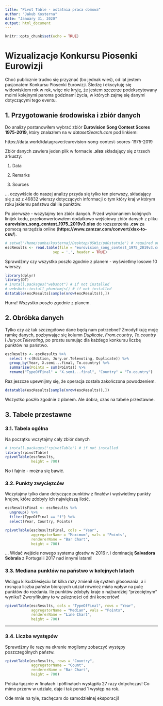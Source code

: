 ```yaml
---
title: "Pivot Table - ostatnia praca domowa"
author: "Jakub Kosterna"
date: "January 31, 2020"
output: html_document
---
```


```r
knitr::opts_chunk$set(echo = TRUE)
```

# Wizualizacje Konkursu Piosenki Eurowizji

Choć publicznie trudno się przyznać (bo jednak wieś), od lat jestem pasjonatem Konkursu Piosenki Eurowizji. Śledzę i ekscytuję się widowiskiem rok w rok, więc nie kryję, że jestem szczerze podekscytowany moimi kolejnymi paroma godzinami życia, w których zajmę się danymi dotyczącymi tego eventu.

## 1. Przygotowanie środowiska i zbiór danych

Do analizy postanowiłem wybrać zbiór **Eurovision Song Contest Scores 1975-2019**, który znalazłem na w *datasetSearch.com* pod linkiem:

https://data.world/datagraver/eurovision-song-contest-scores-1975-2019

Zbiór danych zawiera jeden plik w formacie **.xlsx** składający się z trzech arkuszy:

1. Data

2. Remarks

3. Sources

... oczywiście do naszej analizy przyda się tylko ten pierwszy, składający się z aż z 49832 wierszy dotyczących informacji o tym który kraj w którym roku jakiemu państwu dał ile punktów.

Po pierwsze - wczytajmy ten zbiór danych.
Przed wykonaniem kolejnych linijek kodu, przekonwertowałem dodatkowo wejściowy zbiór danych z pliku **eurovision_song_contest_1975_2019v3.xlsx** do rozszerzenia **.csv** za pomocą narzędzia online (**https://www.zamzar.com/convert/xlsx-to-csv/**).

```r
# setwd("/home/samba/kosternaj/Desktop/05Wiz/pdOstatnie") # required on my PC
escResults <- read.table(file = "eurovision_song_contest_1975_2019v3.csv", 
                      sep = ',', header = TRUE)
```

Sprawdźmy czy wszystko poszło zgodnie z planem - wyświetlmy losowe 10 wierszy.

```r
library(dplyr)
library(DT)
# install.packages("webshot") # if not installed
# webshot::install_phantomjs() # if not installed
datatable(escResults[sample(nrow(escResults)),])
```

Hurra! Wszystko poszło zgodnie z planem.

## 2. Obróbka danych

Tylko czy aż tak szczegółowe dane będą nam potrzebne? Zmodyfikuję moję ramkę danych, pozbywając się kolumn *Duplicate*, *From.country*, *To.country* i *Jury.or.Televoting*, po prostu sumując dla każdego konkursu liczbę punktów na państwo.

```r
escResults <- escResults %>%
  select (-c(Edition, Jury.or.Televoting, Duplicate)) %>%
  group_by(Year, X.semi...final, To.country) %>%
  summarise(Points = sum(Points)) %>%
  rename("TypeOfFinal" = "X.semi...final", "Country" = "To.country")
```

Raz jeszcze upewnijmy się, że operacja została zakończona powodzeniem.

```r
datatable(escResults[sample(nrow(escResults)),])
```

Wszystko poszło zgodnie z planem. Ale dobra, czas na tabele przestawne.

## 3. Tabele przestawne

### 3.1. Tabela ogólna

Na początku wczytajmy cały zbiór danych

```r
# install.packages("rpivotTable") # if not installed
library(rpivotTable)
rpivotTable(escResults,
            height = 700)
```

No i fajnie - można się bawić.

### 3.2. Punkty zwycięzców

Wczytajmy tylko dane dotyczące punktów z finałów i wyświetlmy punkty krajow, które zdobyły ich największą ilość.

```r
escResultsFinal <- escResults %>%
  ungroup() %>%
  filter(TypeOfFinal == "f") %>%
  select(Year, Country, Points)

rpivotTable(escResultsFinal, cols = "Year",
            aggregatorName = "Maximum", vals = "Points",
            rendererName = "Bar Chart",
            height = 700)
```

... Widać wejście nowego systemu głosów w 2016 r. i dominację **Salvadora Sobrala** z Portugalii 2017 nad innymi latami!

### 3.3. Mediana punktów na państwo w kolejnych latach

Wciągu kilkudziesięciu lat kilka razy zmienił się system głosowania, a i rosnąca liczba państw biorących udział również miała wpływ na pulę punktów do rozdania. Ile punktów zdobyły kraje o najbardziej "przeciętnym" wyniku? Zweryfikujmy to w zależności od dni koncertów!

```r
rpivotTable(escResults, cols = "TypeOfFinal", rows = "Year",
            aggregatorName = "Median", vals = "Points",
            rendererName = "Line Chart",
            height = 700)
```

***

### 3.4. Liczba występów

Sprawdźmy ile razy na ekranie moglismy zobaczyć występy poszczególnych państw.

```r
rpivotTable(escResults, rows = "Country",
            aggregatorName = "Count",
            rendererName = "Bar Chart",
            height = 700)
```

Polska łącznie w finałach i półfinałach wystąpiła 27 razy dotychczas!
Co mimo przerw w udziale, daje i tak ponad 1 występ na rok.

Ode mnie na tyle, zachęcam do samodzielnej eksporacji!
